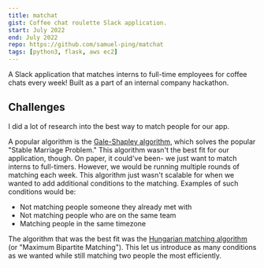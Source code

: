 ```yaml
---
title: matchat
gist: Coffee chat roulette Slack application.
start: July 2022
end: July 2022
repo: https://github.com/samuel-ping/matchat
tags: [python3, flask, aws ec2]
---
```


A Slack application that matches interns to full-time employees for coffee chats every week! Built as a part of an internal company hackathon.

## Challenges

I did a lot of research into the best way to match people for our app.

A popular algorithm is the [Gale-Shapley algorithm](https://en.wikipedia.org/wiki/Gale%E2%80%93Shapley_algorithm), which solves the popular "Stable Marriage Problem." This algorithm wasn't the best fit for our application, though. On paper, it could've been- we just want to match interns to full-timers. However, we would be running multiple rounds of matching each week. This algorithm just wasn't scalable for when we wanted to add additional conditions to the matching. Examples of such conditions would be:

- Not matching people someone they already met with
- Not matching people who are on the same team
- Matching people in the same timezone

The algorithm that was the best fit was the [Hungarian matching algorithm](https://en.wikipedia.org/wiki/Hungarian_algorithm) (or "Maximum Bipartite Matching"). This let us introduce as many conditions as we wanted while still matching two people the most efficiently.
